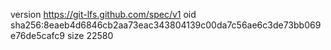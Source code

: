 version https://git-lfs.github.com/spec/v1
oid sha256:8eaeb4d6846cb2aa73eac343804139c00da7c56ae6c3de73bb069e76de5cafc9
size 22580
